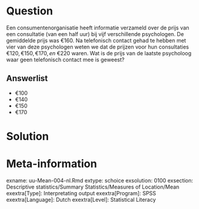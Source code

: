 Question
========
Een consumentenorganisatie heeft informatie verzameld over de prijs van een consultatie (van een half uur) bij vijf verschillende psychologen. De gemiddelde prijs was $\euro160$. Na telefonisch contact gehad te hebben met vier van deze psychologen weten we dat de prijzen voor hun consultaties $\euro 120, \euro 150, \euro 170, en~\euro 220$ waren. Wat is de prijs van de laatste psycholoog waar geen telefonisch contact mee is geweest?

Answerlist
----------
* $\euro100$
* $\euro140$
* $\euro150$
* $\euro170$


Solution
========



Meta-information
================
exname: uu-Mean-004-nl.Rmd
extype: schoice
exsolution: 0100
exsection: Descriptive statistics/Summary Statistics/Measures of Location/Mean
exextra[Type]: Interpretating output
exextra[Program]: SPSS
exextra[Language]: Dutch
exextra[Level]: Statistical Literacy